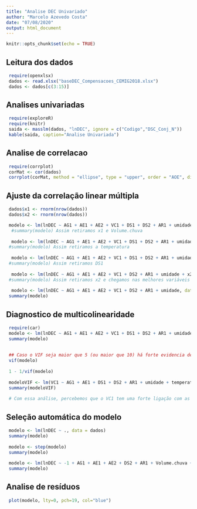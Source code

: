 ```yaml
---
title: "Analise DEC Univariado"
author: "Marcelo Azevedo Costa"
date: "07/08/2020"
output: html_document
---
```


```r
knitr::opts_chunk$set(echo = TRUE)
```

## Leitura dos dados
```r
 require(openxlsx)
 dados <- read.xlsx("baseDEC_Compensacoes_CEMIG2018.xlsx")
 dados <- dados[c(3:15)]
```


## Analises univariadas
```r
 require(exploreR)
 require(knitr)
 saida <- masslm(dados, "lnDEC", ignore = c("Codigo","DSC_Conj_N"))
 kable(saida, caption="Analise Univariada")
```


## Analise de correlacao
```r
 require(corrplot)
 corMat <- cor(dados)
 corrplot(corMat, method = "ellipse", type = "upper", order = "AOE", diag=FALSE, addgrid.col=NA, outline=TRUE)
```


## Ajuste da correlação linear múltipla
```r

 dados$x1 <- rnorm(nrow(dados))
 dados$x2 <- rnorm(nrow(dados))

 modelo <- lm(lnDEC ~ AG1 + AE1 + AE2 + VC1 + DS1 + DS2 + AR1 + umidade +      temperatura + Volume.chuva + x1 + x2, data = dados)
  #summary(modelo) Assim retiramos x1 e Volume.chuva
 
  modelo <- lm(lnDEC ~ AG1 + AE1 + AE2 + VC1 + DS1 + DS2 + AR1 + umidade + temperatura + x2, data = dados)
 #summary(modelo) Assim retiramos a temperatura
 
  modelo <- lm(lnDEC ~ AG1 + AE1 + AE2 + VC1 + DS1 + DS2 + AR1 + umidade + x2, data = dados)
 #summary(modelo) Assim retiramos DS1
 
  modelo <- lm(lnDEC ~ AG1 + AE1 + AE2 + VC1 + DS2 + AR1 + umidade + x2, data = dados)
 #summary(modelo) Assim retiramos x2 e chegamos nas melhores variáveis
 
  modelo <- lm(lnDEC ~ AG1 + AE1 + AE2 + VC1 + DS2 + AR1 + umidade, data = dados)
 summary(modelo)
```


## Diagnostico de multicolinearidade
```r
 require(car)
 modelo <- lm(lnDEC ~ AG1 + AE1 + AE2 + VC1 + DS1 + DS2 + AR1 + umidade + temperatura, data = dados)
 summary(modelo)
 
 
 ## Caso o VIF seja maior que 5 (ou maior que 10) há forte evidencia de multicolinearidade no modelo
 vif(modelo)
 
 1 - 1/vif(modelo)
 
 modeloVIF <- lm(VC1 ~ AG1 + AE1 + DS1 + DS2 + AR1 + umidade + temperatura, data = dados)
 summary(modeloVIF)
 
 # Com essa análise, percebemos que o VC1 tem uma forte ligação com as variáveis de umidade, temperatura e AG1.
```


## Seleção automática do modelo
```r
 modelo <- lm(lnDEC ~ ., data = dados)
 summary(modelo)
 
 modelo <- step(modelo)
 summary(modelo)
 
 modelo <- lm(lnDEC ~ -1 + AG1 + AE1 + AE2 + DS2 + AR1 + Volume.chuva + temperatura, data = dados)
 summary(modelo)
```




## Analise de resíduos
```r
 plot(modelo, lty=0, pch=19, col="blue")
```

























